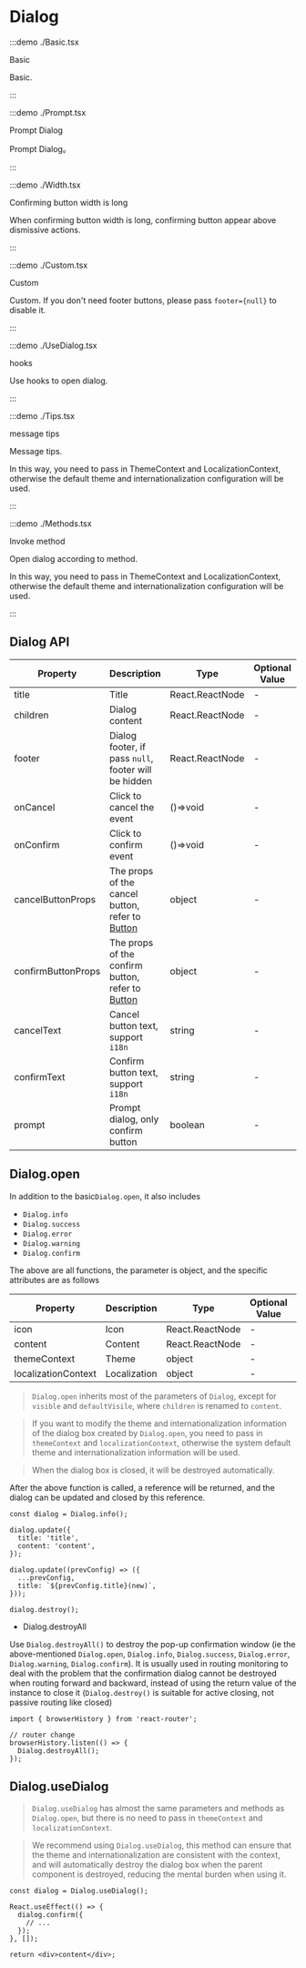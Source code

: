 # Dialog

:::demo ./Basic.tsx

Basic

Basic.

:::

:::demo ./Prompt.tsx

Prompt Dialog

Prompt Dialog。

:::

:::demo ./Width.tsx

Confirming button width is long

When confirming button width is long, confirming button appear above dismissive actions.

:::

:::demo ./Custom.tsx

Custom

Custom. If you don't need footer buttons, please pass `footer={null}` to disable it.

:::

:::demo ./UseDialog.tsx

hooks

Use hooks to open dialog.

:::

:::demo ./Tips.tsx

message tips

Message tips.

In this way, you need to pass in ThemeContext and LocalizationContext, otherwise the default theme and internationalization configuration will be used.

:::

:::demo ./Methods.tsx

Invoke method

Open dialog according to method.

In this way, you need to pass in ThemeContext and LocalizationContext, otherwise the default theme and internationalization configuration will be used.

:::

## Dialog API

| Property | Description | Type | Optional Value | Default | Require |
| --- | --- | --- | --- | --- | --- |
| title | Title | React.ReactNode | - | - | true |
| children | Dialog content | React.ReactNode | - | - | false |
| footer | Dialog footer, if pass `null`, footer will be hidden | React.ReactNode | - | - | false |
| onCancel | Click to cancel the event | ()=>void | - | - | false |
| onConfirm | Click to confirm event | ()=>void | - | - | false |
| cancelButtonProps | The props of the cancel button, refer to [Button](/Button) | object | - | - | false |
| confirmButtonProps | The props of the confirm button, refer to [Button](/Button) | object | - | - | false |
| cancelText | Cancel button text, support `i18n` | string | - | 取消 | false |
| confirmText | Confirm button text, support `i18n` | string | - | 确认 | false |
| prompt | Prompt dialog, only confirm button | boolean | - | - | false |

## Dialog.open

In addition to the basic`Dialog.open`, it also includes

- `Dialog.info`
- `Dialog.success`
- `Dialog.error`
- `Dialog.warning`
- `Dialog.confirm`

The above are all functions, the parameter is object, and the specific attributes are as follows

| Property            | Description  | Type            | Optional Value | Default | Require |
| ------------------- | ------------ | --------------- | -------------- | ------- | ------- |
| icon                | Icon         | React.ReactNode | -              | -       | false   |
| content             | Content      | React.ReactNode | -              | -       | false   |
| themeContext        | Theme        | object          | -              | -       | false   |
| localizationContext | Localization | object          | -              | -       | false   |

> `Dialog.open` inherits most of the parameters of `Dialog`, except for `visible` and `defaultVisile`, where `children` is renamed to `content`.

> If you want to modify the theme and internationalization information of the dialog box created by `Dialog.open`, you need to pass in `themeContext` and `localizationContext`, otherwise the system default theme and internationalization information will be used.

> When the dialog box is closed, it will be destroyed automatically.

After the above function is called, a reference will be returned, and the dialog can be updated and closed by this reference.

```tsx
const dialog = Dialog.info();

dialog.update({
  title: 'title',
  content: 'content',
});

dialog.update((prevConfig) => ({
  ...prevConfig,
  title: `${prevConfig.title}(new)`,
}));

dialog.destroy();
```

- Dialog.destroyAll

Use `Dialog.destroyAll()` to destroy the pop-up confirmation window (ie the above-mentioned `Dialog.open`, `Dialog.info`, `Dialog.success`, `Dialog.error`, `Dialog.warning`, `Dialog.confirm`). It is usually used in routing monitoring to deal with the problem that the confirmation dialog cannot be destroyed when routing forward and backward, instead of using the return value of the instance to close it (`Dialog.destroy()` is suitable for active closing, not passive routing like closed)

```tsx
import { browserHistory } from 'react-router';

// router change
browserHistory.listen(() => {
  Dialog.destroyAll();
});
```

## Dialog.useDialog

> `Dialog.useDialog` has almost the same parameters and methods as `Dialog.open`, but there is no need to pass in `themeContext` and `localizationContext`.

> We recommend using `Dialog.useDialog`, this method can ensure that the theme and internationalization are consistent with the context, and will automatically destroy the dialog box when the parent component is destroyed, reducing the mental burden when using it.

```tsx
const dialog = Dialog.useDialog();

React.useEffect(() => {
  dialog.confirm({
    // ...
  });
}, []);

return <div>content</div>;
```
